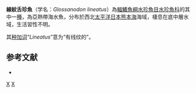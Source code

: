 {{Speciesbox 
| status = NE
| status_system = IUCN3.1
| taxon = Glossanodon lineatus
| authority = [[Matsubara|Matsubara]], 1943
| synonyms = *''Leuroglossus lineatus'' <small>Matsubara, 1943</small>
}}

'''線紋舌珍魚'''（学名：''Glossanodon lineatus''）為[[輻鰭魚綱|輻鰭魚綱]][[水珍魚目|水珍魚目]][[水珍魚科|水珍魚科]]的其中一[[種|種]]，為亞熱帶海水魚，分布於西北[[太平洋|太平洋]][[日本|日本]][[熊本海|熊本海]]海域，棲息在底中層水域，生活習性不明。

其[[种加词|种加词]]“''Lineatus''”意为“有线纹的”。

==参考文献==
*{{FishBase_species|genus=Glossanodon|species=lineatus|year=2015|month=8}}

{{Taxonbar|from=Q2537908}}

[[Category:舌珍魚屬|X]]
[[Category:1943年描述的鱼类|X]]